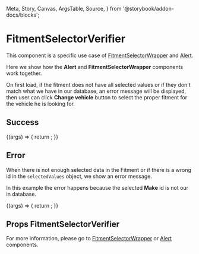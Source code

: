   Meta,
  Story,
  Canvas,
  ArgsTable,
  Source,
} from '@storybook/addon-docs/blocks';

<Meta
  title="Wrappers/FitmentSelectorVerifier"
  component={FitmentSelectorVerifier}
/>


# FitmentSelectorVerifier

This component is a specific use case of [FitmentSelectorWrapper](?path=/docs/wrappers-fitmentselectorwrapper--basic) and [Alert](/?path=/docs/components-alert--basic-no-styles).

Here we show how the **Alert** and **FitmentSelectorWrapper** components work together.

On first load, if the fitment does not have all selected values or if they don't match what we have in our database, an error message will be displayed,
then user can click **Change vehicle** button to select the proper fitment for the vehicle he is looking for.

## Success

<Canvas>
  <Story
    name="Success"
    args={{
      title: 'Fitment',
      showMoreText: "Don't see your vehicle listed?",
      selectedValues: {
        Make: 'ACURA',
        Model: 'CL',
        Submodel: 'BASE',
        Year: '2020',
      },
      orientation: 'vertical',
      styled: true,
      autocommit: true,
      filter: { product: 'test' },
      autocommitDelay: 1000,
    }}
  >
    {(args) => {
      return <FitmentSelectorVerifier {...args} />;
    }}
  </Story>
</Canvas>

## Error

When there is not enough selected data in the Fitment or if there is a wrong id in the `selectedValues` object, we show an error message.

In this example the error happens because the selected **Make** id is not our in database.

<Canvas>
  <Story
    name="Error"
    args={{
      title: 'Fitment',
      showMoreText: "Don't see your vehicle listed?",
      selectedValues: {
        Make: 'ACURA',
        Model: 'CL',
        Year: '2020',
      },
      orientation: 'vertical',
      styled: true,
      autocommit: true,
      filter: { product: 'test' },
      autocommitDelay: 1000,
    }}
  >
    {(args) => {
      return <FitmentSelectorVerifier {...args} />;
    }}
  </Story>
</Canvas>

## Props FitmentSelectorVerifier

<ArgsTable of={FitmentSelectorVerifier} />

For more information, please go to [FitmentSelectorWrapper](?path=/docs/wrappers-fitmentselectorwrapper--basic) or [Alert](/?path=/docs/components-alert--basic-no-styles) components.
